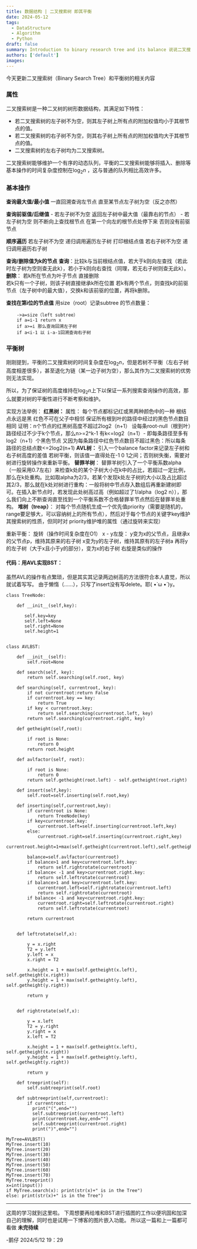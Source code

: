 ```yaml
---
title: 数据结构 | 二叉搜索树 即其平衡
date: 2024-05-12
tags:
  - DataStructure
  - Algorithm
  - Python
draft: false
summary: Introduction to binary research tree and its balance 说说二叉搜索树吧
authors: ['default']
images:
---
```


今天更新二叉搜索树（Binary Search Tree）和平衡树的相关内容

### 属性

二叉搜索树是一种二叉树的树形数据结构，其满足如下特性：

- 若二叉搜索树的左子树不为空，则其左子树上所有点的附加权值均小于其根节点的值。 
- 若二叉搜索树的右子树不为空，则其右子树上所有点的附加权值均大于其根节点的值。
- 二叉搜索树的左右子树均为二叉搜索树。
    
二叉搜索树能够维护一个有序的动态队列，平衡的二叉搜索树能够将插入、删除等基本操作的时间复杂度控制在$\log_2 n$ ，这与普通的队列相比高效许多。

### 基本操作

**查询最大值/最小值**
	一直回溯查询左节点 直至某节点左子树为空（反之亦然）

**查询前驱值/后继值**
	- 若左子树不为空 返回左子树中最大值（最靠右的节点）
	- 若左子树为空 则不断向上查找根节点 在第一个向左的根节点处停下来 否则没有前驱节点

**顺序遍历**
	若左子树不为空 递归调用遍历左子树
	打印根结点值
	若右子树不为空 递归调用遍历右子树	

**查询/删除值为k的节点**
	**查询**：比较k与当前根结点值，若大于k则向左查找（若此时左子树为空则查无此k），若小于k则向右查找（同理，若无右子树则查无此k）。
	**删除**：
		若k所在节点为叶子节点 直接删除		
		若k只有一个子树，则该子树直接继承k所在位置
		若k有两个节点，则查找k的前驱节点（左子树中的最大值），交换k和该前驱的位置，再将k删除。

**查找在第i位的节点值**
用size（root）记录subtree 的节点数量：

```
	->a=size（left subtree）
	if a=i-1 return x
	if a>=i 那么查询回溯左子树
	if a<i-1 以 i-a-1回溯查询右子树
```

### 平衡树

刚刚提到，平衡的二叉搜索树的时间复杂度在$\log_2 n$，但是若树不平衡（左右子树高度相差很多），甚至退化为链（某一边子树为空），那么其作为二叉搜索树的优势则无法实现。

所以，为了保证树的高度维持在$\log_2 n$上下以保证一系列搜索查询操作的高效，那么就要对树的平衡性进行不断考察和维护。

实现方法举例：
	**红黑树：**
		属性：
			每个节点都标记红或黑两种颜色中的一种
			根结点永远是黑
			红色不可在父子中相邻
			保证所有根到叶的路径中经过的黑色节点数目相同
		证明：n个节点的红黑树高度不超过2log2（n+1）
			设每条root-null（根到叶）路径经过不少于k个节点，那么n>=2^k-1
				有k<=log2（n+1）- 即每条路径至多有log2（n+1）个黑色节点
				又因为每条路径中红色节点数目不超过黑色：所以每条路径的总结点数<=2log2(n+1)
	**AVL树：**
		引入一个balance factor来记录左子树和右子树高度的差值
			若树平衡，则该值一直得处在-1 0 1之间；否则树失衡，需要对树进行旋转操作来重新平衡。
	**替罪羊树**：
			替罪羊树引入了一个平衡系数alpha（一般采用0.7左右）来检查k处的某个子树大小在k中的占比，若超过一定比例，那么在k处重构。比如取alpha为2/3，若某个发现k处左子树的大小以及占比超过其2/3，那么就在k处对树进行重构：一般将树中节点存入数组后再重新建树即可。在插入新节点时，若发现此处树高过高（例如超过了1/alpha（log2 n）），那么我们向上不断查询直至找到一个平衡系数不合格替罪羊节点然后在替罪羊处重构。
	**堆树（treap）**：
		对每个节点随机生成一个优先值priority（需要是随机的，range要足够大，可以容纳树上的所有节点），然后对于每个节点的关键字key维护其搜索树的性质，但同时对 priority维护堆的属性（通过旋转来实现）
		
重新平衡：
	旋转（操作时间复杂度在O1）
		x - y左旋：
			y变为x的父节点，且继承x的父节点p，维持其原来的右子树
				x变为y的左子树，维持其原有的左子树a
				再将y的左子树（大于x且小于y的部分），变为x的右子树
		右旋是类似的操作			
			


#### 代码：用AVL实现BST：

虽然AVL的操作有点繁琐，但是其实其记录两边树高的方法很符合本人直觉，所以就试着写写。
由于懒惰（……），只写了insert没有写delete。耶( •̀ ω •́ )y。

```
class TreeNode:

    def __init__(self,key):

       self.key=key
       self.left=None
       self.right=None
       self.height=1

  
class AVLBST:

    def __init__(self):
        self.root=None

    def search(self, key):
        return self.searching(self.root, key)

    def searching(self, currentroot, key):
        if not currentroot:return False
        if currentroot.key == key:
            return True
        if key < currentroot.key:
            return self.searching(currentroot.left, key)
        return self.searching(currentroot.right, key)

    def getheight(self,root):

        if root is None:
            return 0
        return root.height

    def avlfactor(self, root):
    
        if root is None:
            return 0
        return self.getheight(root.left) - self.getheight(root.right)

    def insert(self,key):
        self.root=self.inserting(self.root,key)

    def inserting(self,currentroot,key):
        if currentroot is None:
            return TreeNode(key)
        if key<currentroot.key:
            currentroot.left=self.inserting(currentroot.left,key)
        else:
            currentroot.right=self.inserting(currentroot.right,key)
	               currentroot.height=1+max(self.getheight(currentroot.left),self.getheight(currentroot.right))

        balance=self.avlfactor(currentroot)
        if balance>1 and key<currentroot.left.key:
            return self.rightrotate(currentroot)
        if balance< -1 and key>currentroot.right.key:
            return self.leftrotate(currentroot)
        if balance>1 and key>currentroot.left.key:
            currentroot.left=self.rightrotate(currentroot.left)
            return self.rightrotate(currentroot)
        if balance< -1 and key<currentroot.right.key:
            currentroot.right=self.leftrotate(currentroot.right)
            return self.leftrotate(currentroot)

        return currentroot      
  

    def leftrotate(self,x):

        y = x.right
        T2 = y.left
        y.left = x
        x.right = T2

        x.height = 1 + max(self.getheight(x.left), self.getheight(x.right))
        y.height = 1 + max(self.getheight(y.left), self.getheight(y.right))

        return y

  
    def rightrotate(self,x):

        y = x.left
        T2 = y.right
        y.right = x
        x.left = T2

        x.height = 1 + max(self.getheight(x.left), self.getheight(x.right))
        y.height = 1 + max(self.getheight(y.left), self.getheight(y.right))

        return y

    def treeprint(self):
        self.subtreeprint(self.root)
        
    def subtreeprint(self,currentroot):
        if currentroot:
          print("(",end="")
          self.subtreeprint(currentroot.left)
          print(currentroot.key,end="")
          self.subtreeprint(currentroot.right)
          print(")",end="")

MyTree=AVLBST()
MyTree.insert(10)
MyTree.insert(20)
MyTree.insert(30)
MyTree.insert(40)
MyTree.insert(50)
MyTree.insert(60)
MyTree.insert(70)
MyTree.treeprint()
x=int(input())
if MyTree.search(x): print(str(x)+" is in the Tree")
else: print(str(x)+" is in the Tree")
```

---
这周的学习就到这里啦。
下周想要再给堆和BST进行插图的工作以便巩固和加深自己的理解，同时也是试用一下博客的图片嵌入功能。
所以这一篇和上一篇都可看做
**未完待续**

-鹅仔
2024/5/12 19：29

